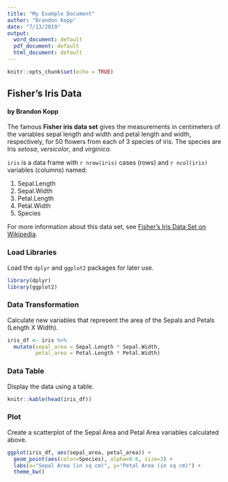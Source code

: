 ```yaml
---
title: "My Example Document"
author: "Brandon Kopp"
date: "7/13/2019"
output:
  word_document: default
  pdf_document: default
  html_document: default
---
```


```r
knitr::opts_chunk$set(echo = TRUE)
```

## Fisher's Iris Data
#### by Brandon Kopp

The famous **Fisher iris data set** gives the measurements in centimeters of the variables sepal length and width and petal length and width, respectively, for 50 flowers from each of 3 species of iris. The species are Iris *setosa*, *versicolor*, and *virginica*.

`iris` is a data frame with `r nrow(iris)` cases (rows) and `r ncol(iris)` variables (columns) named: 

1. Sepal.Length
2. Sepal.Width
3. Petal.Length
4. Petal.Width
5. Species

For more information about this data set, see [Fisher's Iris Data Set on Wikipedia](https://en.wikipedia.org/wiki/Iris_flower_data_set).

### Load Libraries

Load the `dplyr` and `ggplot2` packages for later use.

```r
library(dplyr)
library(ggplot2)
```

### Data Transformation

Calculate new variables that represent the area of the Sepals and Petals (Length X Width).

```r
iris_df <- iris %>%
  mutate(sepal_area = Sepal.Length * Sepal.Width,
         petal_area = Petal.Length * Petal.Width)
```


### Data Table

Display the data using a table.

```r
knitr::kable(head(iris_df))
```

### Plot

Create a scatterplot of the Sepal Area and Petal Area variables calculated above.

```r
ggplot(iris_df, aes(sepal_area, petal_area)) +
  geom_point(aes(color=Species), alpha=0.6, size=3) +
  labs(x="Sepal Area (in sq cm)", y="Petal Area (in sq cm)") +
  theme_bw()
```

